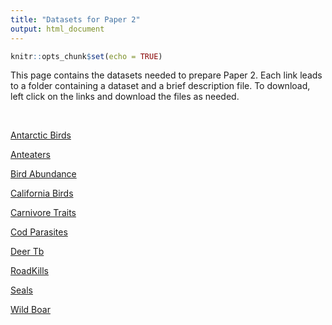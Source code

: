 ```yaml
---
title: "Datasets for Paper 2"
output: html_document
---
```

  
  ```r
knitr::opts_chunk$set(echo = TRUE)
```

This page contains the datasets needed to prepare Paper 2. Each link leads to a folder containing a dataset and a brief description file. To download, left click on the links and download the files as needed.

</br>


<a href="Paper_2_Datasets/Antarctic_Birds" >Antarctic Birds</a>

<a href="Paper_2_Datasets/Anteaters" >Anteaters</a>

<a href="Paper_2_Datasets/Bird_Abundance" >Bird Abundance</a>

<a href="Paper_2_Datasets/California_Birds" >California Birds</a>

<a href="Paper_2_Datasets/Carnivore_Traits" >Carnivore Traits</a>

<a href="Paper_2_Datasets/Cod_Parasites" >Cod Parasites</a>

<a href="Paper_2_Datasets/Deer_Tb" >Deer Tb</a>

<a href="Paper_2_Datasets/RoadKills" >RoadKills</a>

<a href="Paper_2_Datasets/Seals" >Seals</a>

<a href="Paper_2_Datasets/Wild_Boar" >Wild Boar</a>

